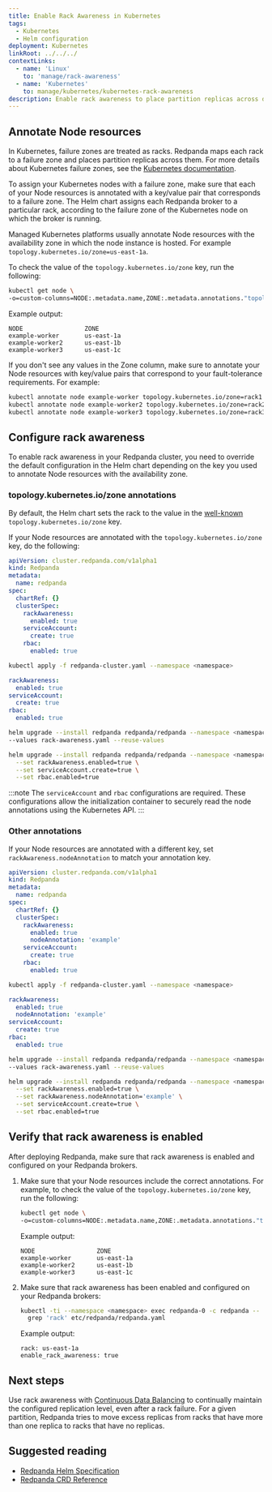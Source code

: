 ```yaml
---
title: Enable Rack Awareness in Kubernetes
tags:
  - Kubernetes
  - Helm configuration
deployment: Kubernetes
linkRoot: ../../../
contextLinks:
  - name: 'Linux'
    to: 'manage/rack-awareness'
  - name: 'Kubernetes'
    to: manage/kubernetes/kubernetes-rack-awareness
description: Enable rack awareness to place partition replicas across different failure zones.
---
```


<head>
    <meta name="title" content="Enable Rack Awareness in Kubernetes | Redpanda Docs"/>
    <meta name="description" content="Enable rack awareness to place partition replicas across different failure zones."/>
    <link rel="canonical" href="https://docs.redpanda.com/docs/manage/kubernetes/kubernetes-rack-awareness/" />
</head>



<ContextLink frontmatter={frontMatter}
/>

<AboutRackAwareness/>

## Annotate Node resources

In Kubernetes, failure zones are treated as racks. Redpanda maps each rack to a failure zone and places partition replicas across them. For more details about Kubernetes failure zones, see the [Kubernetes documentation](https://kubernetes.io/docs/setup/best-practices/multiple-zones/).

To assign your Kubernetes nodes with a failure zone, make sure that each of your Node resources is annotated with a key/value pair that corresponds to a failure zone. The Helm chart assigns each Redpanda broker to a particular rack, according to the failure zone of the Kubernetes node on which the broker is running.

Managed Kubernetes platforms usually annotate Node resources with the availability zone in which the node instance is hosted. For example `topology.kubernetes.io/zone=us-east-1a`.

To check the value of the `topology.kubernetes.io/zone` key, run the following:

```bash
kubectl get node \
-o=custom-columns=NODE:.metadata.name,ZONE:.metadata.annotations."topology\.kubernetes\.io/zone"
```

Example output:

```text-nocopy
NODE                 ZONE
example-worker       us-east-1a
example-worker2      us-east-1b
example-worker3      us-east-1c
```

If you don't see any values in the Zone column, make sure to annotate your Node resources with key/value pairs that correspond to your fault-tolerance requirements. For example:

```bash
kubectl annotate node example-worker topology.kubernetes.io/zone=rack1
kubectl annotate node example-worker2 topology.kubernetes.io/zone=rack2
kubectl annotate node example-worker3 topology.kubernetes.io/zone=rack3
```

## Configure rack awareness

To enable rack awareness in your Redpanda cluster, you need to override the default configuration in the Helm chart depending on the key you used to annotate Node resources with the availability zone.

### topology.kubernetes.io/zone annotations

By default, the Helm chart sets the rack to the value in the [well-known](https://kubernetes.io/docs/reference/labels-annotations-taints/#topologykubernetesiozone) `topology.kubernetes.io/zone` key.

If your Node resources are annotated with the `topology.kubernetes.io/zone` key, do the following:

<Tabs groupId="kubernetes-tool">
<TabItem value="operator" label="Helm + Operator">

```yaml title="redpanda-cluster.yaml"
apiVersion: cluster.redpanda.com/v1alpha1
kind: Redpanda
metadata:
  name: redpanda
spec:
  chartRef: {}
  clusterSpec:
    rackAwareness:
      enabled: true
    serviceAccount:
      create: true
    rbac:
      enabled: true
```

```bash
kubectl apply -f redpanda-cluster.yaml --namespace <namespace>
```


</TabItem>
<TabItem value="helm" label="Helm">
<Tabs groupId="helm-config">
<TabItem value="values" label="--values">

```yaml title="rack-awareness.yaml"
rackAwareness:
  enabled: true
serviceAccount:
  create: true
rbac:
  enabled: true
```

```bash
helm upgrade --install redpanda redpanda/redpanda --namespace <namespace> --create-namespace \
--values rack-awareness.yaml --reuse-values
```

</TabItem>
<TabItem value="flags" label="--set">

```bash
helm upgrade --install redpanda redpanda/redpanda --namespace <namespace> --create-namespace \
  --set rackAwareness.enabled=true \
  --set serviceAccount.create=true \
  --set rbac.enabled=true
```

</TabItem>
</Tabs>
</TabItem>
</Tabs>

:::note
The `serviceAccount` and `rbac` configurations are required. These configurations allow the initialization container to securely read the node annotations using the Kubernetes API.
:::

### Other annotations

If your Node resources are annotated with a different key, set `rackAwareness.nodeAnnotation` to match your annotation key.

<Tabs groupId="kubernetes-tool">
<TabItem value="operator" label="Helm + Operator">

```yaml title="redpanda-cluster.yaml"
apiVersion: cluster.redpanda.com/v1alpha1
kind: Redpanda
metadata:
  name: redpanda
spec:
  chartRef: {}
  clusterSpec:
    rackAwareness:
      enabled: true
      nodeAnnotation: 'example'
    serviceAccount:
      create: true
    rbac:
      enabled: true
```

```bash
kubectl apply -f redpanda-cluster.yaml --namespace <namespace>
```


</TabItem>
<TabItem value="helm" label="Helm">
<Tabs groupId="helm-config">
<TabItem value="values" label="--values">

```yaml title="rack-awareness.yaml"
rackAwareness:
  enabled: true
  nodeAnnotation: 'example'
serviceAccount:
  create: true
rbac:
  enabled: true
```

```bash
helm upgrade --install redpanda redpanda/redpanda --namespace <namespace> --create-namespace \
--values rack-awareness.yaml --reuse-values
```

</TabItem>
<TabItem value="flags" label="--set">

```bash
helm upgrade --install redpanda redpanda/redpanda --namespace <namespace> --create-namespace \
  --set rackAwareness.enabled=true \
  --set rackAwareness.nodeAnnotation='example' \
  --set serviceAccount.create=true \
  --set rbac.enabled=true
```

</TabItem>
</Tabs>
</TabItem>
</Tabs>

## Verify that rack awareness is enabled

After deploying Redpanda, make sure that rack awareness is enabled and configured on your Redpanda brokers.

1. Make sure that your Node resources include the correct annotations. For example, to check the value of the `topology.kubernetes.io/zone` key, run the following:

    ```bash
    kubectl get node \
    -o=custom-columns=NODE:.metadata.name,ZONE:.metadata.annotations."topology\.kubernetes\.io/zone"
    ```

    Example output:

    ```
    NODE                 ZONE
    example-worker       us-east-1a
    example-worker2      us-east-1b
    example-worker3      us-east-1c
    ```

1. Make sure that rack awareness has been enabled and configured on your Redpanda brokers:

    ```bash
    kubectl -ti --namespace <namespace> exec redpanda-0 -c redpanda -- \
      grep 'rack' etc/redpanda/redpanda.yaml
    ```

    Example output:

    ```
    rack: us-east-1a
    enable_rack_awareness: true
    ```

## Next steps

Use rack awareness with [Continuous Data Balancing](../../cluster-maintenance/continuous-data-balancing/) to continually maintain the configured replication level, even after a rack failure. For a given partition, Redpanda tries to move excess replicas from racks that have more than one replica to racks that have no replicas.

## Suggested reading

- [Redpanda Helm Specification](../../../reference/redpanda-helm-spec#rackawareness)
- [Redpanda CRD Reference](../../../reference/crd)